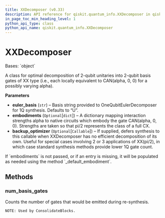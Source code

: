 ```yaml
---
title: XXDecomposer (v0.33)
description: API reference for qiskit.quantum_info.XXDecomposer in qiskit v0.33
in_page_toc_min_heading_level: 1
python_api_type: class
python_api_name: qiskit.quantum_info.XXDecomposer
---
```


# XXDecomposer

<Class id="qiskit.quantum_info.XXDecomposer" isDedicatedPage={true} github="https://github.com/qiskit/qiskit/tree/stable/0.19/qiskit/quantum_info/synthesis/xx_decompose/decomposer.py" signature="XXDecomposer(euler_basis='U', embodiments=None, backup_optimizer=None)" modifiers="class">
  Bases: `object`

  A class for optimal decomposition of 2-qubit unitaries into 2-qubit basis gates of XX type (i.e., each locally equivalent to CAN(alpha, 0, 0) for a possibly varying alpha).

  **Parameters**

  *   **euler\_basis** (`str`) – Basis string provided to OneQubitEulerDecomposer for 1Q synthesis. Defaults to “U”.
  *   **embodiments** (`Optional`\[`dict`]) – A dictionary mapping interaction strengths alpha to native circuits which embody the gate CAN(alpha, 0, 0). Strengths are taken so that pi/2 represents the class of a full CX.
  *   **backup\_optimizer** (`Optional`\[`Callable`]) – If supplied, defers synthesis to this callable when XXDecomposer has no efficient decomposition of its own. Useful for special cases involving 2 or 3 applications of XX(pi/2), in which case standard synthesis methods provide lower 1Q gate count.

  <Admonition title="Note" type="note">
    If `embodiments` is not passed, or if an entry is missing, it will be populated as needed using the method `_default_embodiment`.
  </Admonition>

  ## Methods

  <span id="qiskit-quantum-info-xxdecomposer-num-basis-gates" />

  ### num\_basis\_gates

  <Function id="qiskit.quantum_info.XXDecomposer.num_basis_gates" signature="XXDecomposer.num_basis_gates(unitary)">
    Counts the number of gates that would be emitted during re-synthesis.

    NOTE: Used by ConsolidateBlocks.
  </Function>
</Class>

